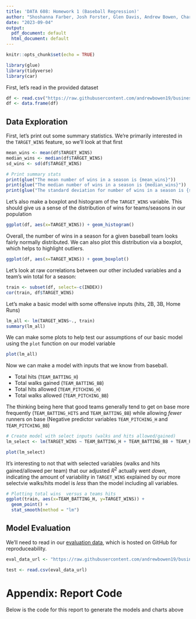 ```yaml
---
title: 'DATA 608: Homework 1 (Baseball Regression)'
author: "Shoshanna Farber, Josh Forster, Glen Davis, Andrew Bowen, Charles Ugiagbe"
date: "2023-09-04"
output:
  pdf_document: default
  html_document: default
---
```


```r
knitr::opts_chunk$set(echo = TRUE)
```

```r
library(glue)
library(tidyverse)
library(car)
```
First, let's read in the provided dataset
```r
df <- read.csv("https://raw.githubusercontent.com/andrewbowen19/businessAnalyticsDataMiningDATA621/main/data/moneyball-training-data.csv")
df <- data.frame(df)
```


## Data Exploration

First, let's print out some summary statistics. We're primarily interested in the `TARGET_WINS` feature, so we'll look at that first
```r
mean_wins <- mean(df$TARGET_WINS)
median_wins <- median(df$TARGET_WINS)
sd_wins <- sd(df$TARGET_WINS)

# Print summary stats
print(glue("The mean number of wins in a season is {mean_wins}"))
print(glue("The median number of wins in a season is {median_wins}"))
print(glue("The standard deviation for number of wins in a season is {sd_wins}"))
```

Let's also make a boxplot and histogram of the `TARGET_WINS` variable. This should give us a sense of the distribution of wins for teams/seasons in our population

```r
ggplot(df, aes(x=TARGET_WINS)) + geom_histogram()
```

Overall, the number of wins in a season for a given baseball team looks fairly normally distributed. We can also plot this distribution via a boxplot, which helps to highlight outliers.


```r
ggplot(df, aes(x=TARGET_WINS)) + geom_boxplot()
```


Let's look at raw correlations between our other included variables and a team's win total for a season: 

```r
train <- subset(df, select=-c(INDEX))
cor(train, df$TARGET_WINS)
```

Let's make a basic model with some offensive inputs (hits, 2B, 3B, Home Runs)
```r
lm_all <- lm(TARGET_WINS~., train)
summary(lm_all)
```


We can make some plots to help test our assumptions of our basic model using the `plot` function on our model variable



```r
plot(lm_all)
```


Now we can make a model with inputs that we know from baseball.

- Total hits (`TEAM_BATTING_H`)
- Total walks gained (`TEAM_BATTING_BB`)
- Total hits allowed (`TEAM_PITCHING_H`)
- Total walks allowed (`TEAM_PITCHING_BB`)

The thinking being here that good teams generally tend to get on base more frequently (`TEAM_BATTING_HITS` and `TEAM_BATTING_BB`) while allowing *fewer* runners on base (Negative predictor variables `TEAM_PITCHING_H` and `TEAM_PITCHING_BB`)
```r

# Create model with select inputs (walks and hits allowed/gained)
lm_select <- lm(TARGET_WINS ~ TEAM_BATTING_H + TEAM_BATTING_BB + TEAM_PITCHING_H + TEAM_PITCHING_BB, train)

```



```r
plot(lm_select)
```


It's interesting to not that with selected variables (walks and hits gained/allowed per team) that our adjusted $R^2$ actually went *down*, indicating the amount of variability in `TARGET_WINS` explained by our more selectvie walks/hits model is *less* than the model including all variables.


```r
# Plotting total wins  versus a teams hits
ggplot(train, aes(x=TEAM_BATTING_H, y=TARGET_WINS)) + 
  geom_point() +
  stat_smooth(method = "lm")
```




## Model Evaluation
We'll need to read in our [evaluation data](https://github.com/andrewbowen19/businessAnalyticsDataMiningDATA621/blob/main/data/moneyball-evaluation-data.csv), which is hosted on GitHub for reproduceability. 

```r
eval_data_url <- "https://raw.githubusercontent.com/andrewbowen19/businessAnalyticsDataMiningDATA621/main/data/moneyball-evaluation-data.csv"

test <- read.csv(eval_data_url)
```




# Appendix: Report Code
Below is the code for this report to generate the models and charts above

```r
```

